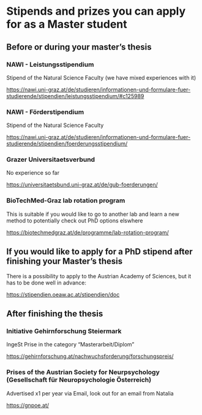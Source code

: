 # Stipends and prizes you can apply for as a Master student

## Before or during your master's thesis

### NAWI - Leistungsstipendium

Stipend of the Natural Science Faculty (we have mixed experiences with it)

<https://nawi.uni-graz.at/de/studieren/informationen-und-formulare-fuer-studierende/stipendien/leistungsstipendium/#c125989>

### NAWI - Förderstipendium

Stipend of the Natural Science Faculty

<https://nawi.uni-graz.at/de/studieren/informationen-und-formulare-fuer-studierende/stipendien/foerderungsstipendium/>

### Grazer Universitaetsverbund

No experience so far

<https://universitaetsbund.uni-graz.at/de/gub-foerderungen/>

### BioTechMed-Graz lab rotation program

This is suitable if you would like to go to another lab and learn a new method to potentially check out PhD options elswhere

<https://biotechmedgraz.at/de/programme/lab-rotation-program/>

## If you would like to apply for a PhD stipend after finishing your Master's thesis

There is a possibility to apply to the Austrian Academy of Sciences, but it has to be done well in advance:

<https://stipendien.oeaw.ac.at/stipendien/doc>

## After finishing the thesis

### Initiative Gehirnforschung Steiermark

IngeSt Prise in the category "Masterarbeit/Diplom"

<https://gehirnforschung.at/nachwuchsforderung/forschungspreis/>

### Prises of the Austrian Society for Neurpsychology (Gesellschaft für Neuropsychologie Österreich)

Advertised x1 per year via Email, look out for an email from Natalia

<https://gnpoe.at/>
